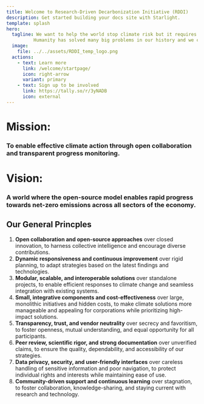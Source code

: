 ```yaml
---
title: Welcome to Research-Driven Decarbonization Initiative (RDDI)
description: Get started building your docs site with Starlight.
template: splash
hero:
  tagline: We want to help the world stop climate risk but it requires a open conversation and shared knowledge.
          Humanity has solved many big problems in our history and we can solve climate change together.
  image:
    file: ../../assets/RDDI_temp_logo.png
  actions:
    - text: Learn more
      link: /welcome/startpage/
      icon: right-arrow
      variant: primary
    - text: Sign up to be involved
      link: https://tally.so/r/3yNADB
      icon: external
---
```



# Mission: 
### To enable effective climate action through open collaboration and transparent progress monitoring.

# Vision: 
### A world where the open-source model enables rapid progress towards net-zero emissions across all sectors of the economy.

## Our General Princples

1. **Open collaboration and open-source approaches** over closed innovation, to harness collective intelligence and encourage diverse contributions.
2. **Dynamic responsiveness and continuous improvement** over rigid planning, to adapt strategies based on the latest findings and technologies.
3. **Modular, scalable, and interoperable solutions** over standalone projects, to enable efficient responses to climate change and seamless integration with existing systems.
4. **Small, integrative components and cost-effectiveness** over large, monolithic initiatives and hidden costs, to make climate solutions more manageable and appealing for corporations while prioritizing high-impact solutions.
5. **Transparency, trust, and vendor neutrality** over secrecy and favoritism, to foster openness, mutual understanding, and equal opportunity for all participants.
6. **Peer review, scientific rigor, and strong documentation** over unverified claims, to ensure the quality, dependability, and accessibility of our strategies.
7. **Data privacy, security, and user-friendly interfaces** over careless handling of sensitive information and poor navigation, to protect individual rights and interests while maintaining ease of use.
8. **Community-driven support and continuous learning** over stagnation, to foster collaboration, knowledge-sharing, and staying current with research and technology.